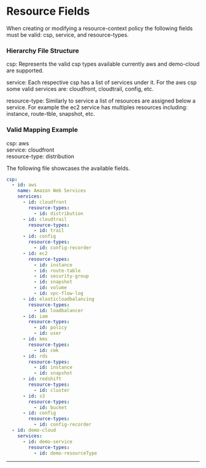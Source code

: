 # Resource Fields

When creating or modifying a resource-context policy the following fields must be valid: csp, service, and resource-types.


### Hierarchy File Structure ###
csp: Represents the valid csp types available currently aws and demo-cloud are supported.

service: Each respective csp has a list of services under it. For the aws csp some valid services are: cloudfront, cloudtrail, config, etc.

resource-type: Similarly to service a list of resources are assigned below a service. For example the ec2 service has multiples resources including: instance, route-tble, snapshot, etc.


### Valid Mapping Example ###

csp: aws <br/>
service: cloudfront <br/>
resource-type: distribution

The following file showcases the available fields.

```yaml title="content/schemas/resource-hierarchy/resource-hierarchy.yaml"
csp:
  - id: aws
    name: Amazon Web Services
    services:
      - id: cloudfront
        resource-types:
          - id: distribution
      - id: cloudtrail
        resource-types:
          - id: trail
      - id: config
        resource-types:
          - id: config-recorder
      - id: ec2
        resource-types:
          - id: instance
          - id: route-table
          - id: security-group
          - id: snapshot
          - id: volume
          - id: vpc-flow-log
      - id: elasticloadbalancing
        resource-types:
          - id: loadbalancer
      - id: iam
        resource-types:
          - id: policy
          - id: user
      - id: kms
        resource-types:
          - id: cmk
      - id: rds
        resource-types:
          - id: instance
          - id: snapshot
      - id: redshift
        resource-types:
          - id: cluster
      - id: s3
        resource-types:
          - id: bucket
      - id: config
        resource-types:
          - id: config-recorder
  - id: demo-cloud
    services:
      - id: demo-service
        resource-types:
          - id: demo-resourceType
```

---
